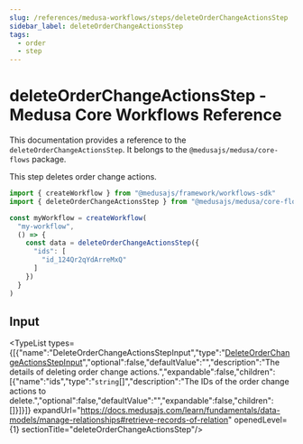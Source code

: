 ```yaml
---
slug: /references/medusa-workflows/steps/deleteOrderChangeActionsStep
sidebar_label: deleteOrderChangeActionsStep
tags:
  - order
  - step
---
```



# deleteOrderChangeActionsStep - Medusa Core Workflows Reference

This documentation provides a reference to the `deleteOrderChangeActionsStep`. It belongs to the `@medusajs/medusa/core-flows` package.

This step deletes order change actions.

```ts title="src/workflows/my-workflow.ts"
import { createWorkflow } from "@medusajs/framework/workflows-sdk"
import { deleteOrderChangeActionsStep } from "@medusajs/medusa/core-flows"

const myWorkflow = createWorkflow(
  "my-workflow",
  () => {
    const data = deleteOrderChangeActionsStep({
      "ids": [
        "id_124Qr2qYdArreMxQ"
      ]
    })
  }
)
```
  

## Input

<TypeList types={[{"name":"DeleteOrderChangeActionsStepInput","type":"[DeleteOrderChangeActionsStepInput](../../../../interfaces/core_flows.DeleteOrderChangeActionsStepInput/page.mdx)","optional":false,"defaultValue":"","description":"The details of deleting order change actions.","expandable":false,"children":[{"name":"ids","type":"`string`[]","description":"The IDs of the order change actions to delete.","optional":false,"defaultValue":"","expandable":false,"children":[]}]}]} expandUrl="https://docs.medusajs.com/learn/fundamentals/data-models/manage-relationships#retrieve-records-of-relation" openedLevel={1} sectionTitle="deleteOrderChangeActionsStep"/>
